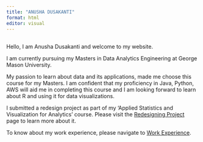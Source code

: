 ```yaml
---
title: "ANUSHA DUSAKANTI"
format: html
editor: visual
---
```


## 

Hello, I am Anusha Dusakanti and welcome to my website.

I am currently pursuing my Masters in Data Analytics Engineering at George Mason University.

My passion to learn about data and its applications, made me choose this course for my Masters. I am confident that my proficiency in Java, Python, AWS will aid me in completing this course and I am looking forward to learn about R and using it for data visualizations.

I submitted a redesign project as part of my 'Applied Statistics and Visualization for Analytics' course. Please visit the [Redesigning Project](https://anushadusakanti15.github.io/Redesign.html) page to learn more about it.

To know about my work experience, please navigate to [Work Experience](https://anushadusakanti15.github.io/about.html).
